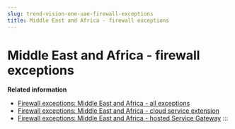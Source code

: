 ```yaml
---
slug: trend-vision-one-uae-firewall-exceptions
title: Middle East and Africa - firewall exceptions
---
```

# Middle East and Africa - firewall exceptions

**Related information**

- [Firewall exceptions: Middle East and Africa - all exceptions](firewall-uae-all-exceptions.mdx)
- [Firewall exceptions: Middle East and Africa - cloud service extension](firewall-uae-cloud-service.mdx)
- [Firewall exceptions: Middle East and Africa - hosted Service Gateway](firewall-uae-hosted-service.mdx)
:::
